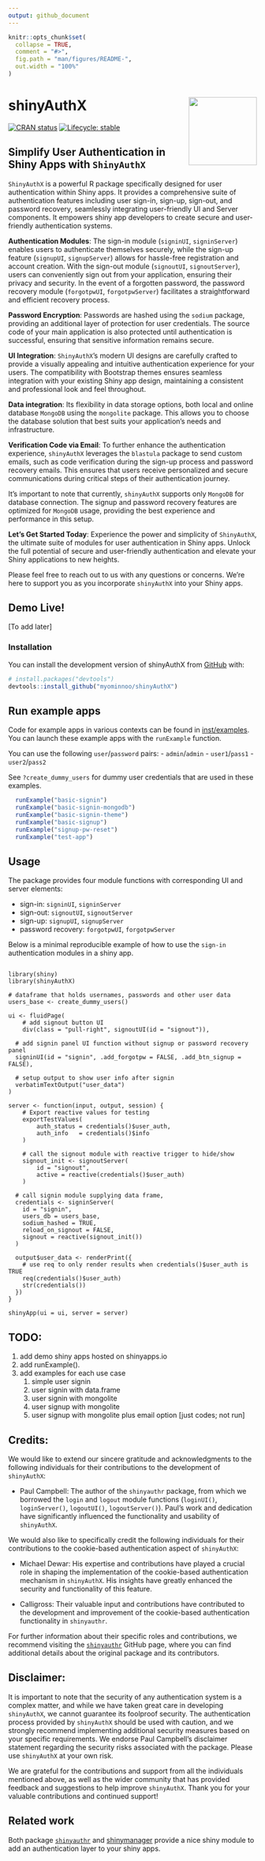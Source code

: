 ```yaml
---
output: github_document
---
```


<!-- README.md is generated from README.Rmd. Please edit that file -->

```r
knitr::opts_chunk$set(
  collapse = TRUE,
  comment = "#>",
  fig.path = "man/figures/README-",
  out.width = "100%"
)
```

# shinyAuthX <img src="man/figures/logo.png" align="right" height="138" />

<!-- badges: start -->
[![CRAN status](https://www.r-pkg.org/badges/version/shinyAuthX)](https://CRAN.R-project.org/package=shinyAuthX)
[![Lifecycle: stable](https://img.shields.io/badge/lifecycle-stable-brightgreen.svg)](https://lifecycle.r-lib.org/articles/stages.html#stable)
<!-- badges: end -->

## Simplify User Authentication in Shiny Apps with `ShinyAuthX`

`ShinyAuthX` is a powerful R package specifically designed for user authentication within Shiny apps. It provides a comprehensive suite of authentication features including user sign-in, sign-up, sign-out, and password recovery, seamlessly integrating user-friendly UI and Server components. It empowers shiny app developers to create secure and user-friendly authentication systems.   

**Authentication Modules**: The sign-in module (`signinUI`, `signinServer`) enables users to authenticate themselves securely, while the sign-up feature (`signupUI`, `signupServer`) allows for hassle-free registration and account creation. With the sign-out module (`signoutUI`, `signoutServer`), users can conveniently sign out from your application, ensuring their privacy and security. In the event of a forgotten password, the password recovery module (`forgotpwUI`, `forgotpwServer`) facilitates a straightforward and efficient recovery process.


**Password Encryption**: Passwords are hashed using the `sodium` package, providing an additional layer of protection for user credentials. The source code of your main application is also protected until authentication is successful, ensuring that sensitive information remains secure.

**UI Integration**: `ShinyAuthX`'s modern UI designs are carefully crafted to provide a visually appealing and intuitive authentication experience for your users. The compatibility with Bootstrap themes ensures seamless integration with your existing Shiny app design, maintaining a consistent and professional look and feel throughout.

**Data integration**: Its flexibility in data storage options, both local and online database `MongoDB` using the `mongolite` package. This allows you to choose the database solution that best suits your application's needs and infrastructure.

**Verification Code via Email**: To further enhance the authentication experience, `shinyAuthX` leverages the `blastula` package to send custom emails, such as code verification during the sign-up process and password recovery emails. This ensures that users receive personalized and secure communications during critical steps of their authentication journey.

It's important to note that currently, `shinyAuthX` supports only `MongoDB` for database connection. The signup and password recovery features are optimized for `MongoDB` usage, providing the best experience and performance in this setup.

**Let's Get Started Today**: Experience the power and simplicity of `ShinyAuthX`, the ultimate suite of modules for user authentication in Shiny apps. Unlock the full potential of secure and user-friendly authentication and elevate your Shiny applications to new heights.

Please feel free to reach out to us with any questions or concerns. We're here to support you as you incorporate `shinyAuthX` into your Shiny apps.


## Demo Live!

[To add later]

### Installation

You can install the development version of shinyAuthX from [GitHub](https://github.com/) with:

``` r
# install.packages("devtools")
devtools::install_github("myominnoo/shinyAuthX")
```


## Run example apps

Code for example apps in various contexts can be found in [inst/examples](inst/examples). You can launch these example apps with the `runExample` function. 

You can use the following `user`/`password` pairs: 
- `admin`/`admin`
- `user1`/`pass1`
- `user2`/`pass2`

See `?create_dummy_users` for dummy user credentials that are used in these examples.  

``` r
  runExample("basic-signin")
  runExample("basic-signin-mongodb")
  runExample("basic-signin-theme")
  runExample("basic-signup")
  runExample("signup-pw-reset")
  runExample("test-app")
```

## Usage

The package provides four module functions with corresponding UI and server elements:

- sign-in: `signinUI`, `signinServer`
- sign-out: `signoutUI`, `signoutServer`
- sign-up: `signupUI`, `signupServer`
- password recovery: `forgotpwUI`, `forgotpwServer`


Below is a minimal reproducible example of how to use the `sign-in` authentication modules in a shiny app. 


```

library(shiny)
library(shinyAuthX)

# dataframe that holds usernames, passwords and other user data
users_base <- create_dummy_users()

ui <- fluidPage(
	# add signout button UI
	div(class = "pull-right", signoutUI(id = "signout")),

  # add signin panel UI function without signup or password recovery panel
  signinUI(id = "signin", .add_forgotpw = FALSE, .add_btn_signup = FALSE),

  # setup output to show user info after signin
  verbatimTextOutput("user_data")
)

server <- function(input, output, session) {
	# Export reactive values for testing
	exportTestValues(
		auth_status = credentials()$user_auth,
		auth_info   = credentials()$info
	)

	# call the signout module with reactive trigger to hide/show
	signout_init <- signoutServer(
		id = "signout",
		active = reactive(credentials()$user_auth)
	)

  # call signin module supplying data frame,
  credentials <- signinServer(
    id = "signin",
    users_db = users_base,
    sodium_hashed = TRUE,
    reload_on_signout = FALSE,
    signout = reactive(signout_init())
  )

  output$user_data <- renderPrint({
    # use req to only render results when credentials()$user_auth is TRUE
    req(credentials()$user_auth)
    str(credentials())
  })
}

shinyApp(ui = ui, server = server)
```


## TODO:

1. add demo shiny apps hosted on shinyapps.io
2. add runExample(). 
3. add examples for each use case
	1. simple user signin 
	2. user signin with data.frame
	3. user signin with mongolite
	4. user signup with mongolite 
	5. user signup with mongolite plus email option [just codes; not run]


## Credits: 

We would like to extend our sincere gratitude and acknowledgments to the following individuals for their contributions to the development of `shinyAuthX`:

- Paul Campbell: The author of the `shinyauthr` package, from which we borrowed the `login` and `logout` module functions (`loginUI()`, `loginServer()`, `logoutUI()`, `logoutServer()`). Paul's work and dedication have significantly influenced the functionality and usability of `shinyAuthX`.

We would also like to specifically credit the following individuals for their contributions to the cookie-based authentication aspect of `shinyAuthX`:

- Michael Dewar: His expertise and contributions have played a crucial role in shaping the implementation of the cookie-based authentication mechanism in `shinyAuthX`. His insights have greatly enhanced the security and functionality of this feature.

- Calligross: Their valuable input and contributions have contributed to the development and improvement of the cookie-based authentication functionality in `shinyauthr`. 

For further information about their specific roles and contributions, we recommend visiting the [`shinyauthr`](https://github.com/PaulC91/shinyauthr) GitHub page, where you can find additional details about the original package and its contributors.

## Disclaimer: 

It is important to note that the security of any authentication system is a complex matter, and while we have taken great care in developing `shinyAuthX`, we cannot guarantee its foolproof security. The authentication process provided by `shinyAuthX` should be used with caution, and we strongly recommend implementing additional security measures based on your specific requirements. We endorse Paul Campbell's disclaimer statement regarding the security risks associated with the package. Please use `shinyAuthX` at your own risk.

We are grateful for the contributions and support from all the individuals mentioned above, as well as the wider community that has provided feedback and suggestions to help improve `shinyAuthX`. Thank you for your valuable contributions and continued support!

## Related work

Both package [`shinyauthr`](https://github.com/PaulC91/shinyauthr) and [shinymanager](https://github.com/datastorm-open/shinymanager/) provide a nice shiny module to add an authentication layer to your shiny apps.

